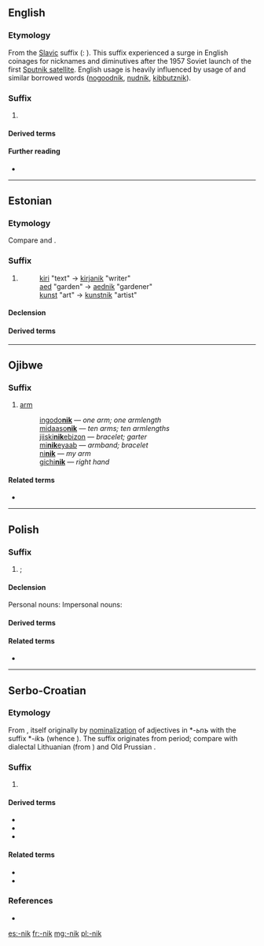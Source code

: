 {{also|nik|Nik|-ník}}
==English==
{{wikipedia}}

===Etymology===
From the [[Slavic]] suffix ({{etyl|ru|en}}: {{m|ru|-ник}}). This suffix experienced a surge in English coinages for nicknames and diminutives after the 1957 Soviet launch of the first [[w:Sputnik program|Sputnik satellite]]. English usage is heavily influenced by {{etyl|yi|en}} usage of {{m|yi|־ניק}} and similar borrowed words ([[nogoodnik]], [[nudnik]], [[kibbutznik]]).

===Suffix===
{{en-suffix}}

# {{n-g|Creates a [[nickname]] for a person who [[exemplify|exemplifies]], [[endorse]]s, or is associated with the thing or quality specified (by the base form), often a particular [[ideology]] or preference.}}

====Derived terms====
{{suffixsee|en}}

====Further reading====
* {{quote-journal
|year=1990
|month=Autumn
|title=Of Sputniks, Beatniks, and Nogoodniks
|first=V. V.
|last=Kabakchi
|coauthors=Doyle, Charles Clay
|journal=American Speech
|volume=65
|issue=3
|pages=275-278
|jstor=455919
|url=http://www.jstor.org/stable/455919
}}

----

==Estonian==

===Etymology===
{{rfe|lang=et}}
Compare {{cog|lv|-nieks}} and {{cog|ru|-ник}}.

===Suffix===
{{et-noun|suff=1|-niku|-nikku}}

# {{non-gloss definition|Forms occupational agent nouns. (non-productive)}}
#: [[kiri]] "text" → [[kirjanik]] "writer"
#: [[aed]] "garden" → [[aednik]] "gardener"
#: [[kunst]] "art" → [[kunstnik]] "artist"

====Declension====
{{et-decl-õnnelik|-ni}}

====Derived terms====
{{suffixsee|et}}

----

==Ojibwe==

===Suffix===
{{head|oj|suffix|plural|-nikan}}

# [[arm]]
#: [[ingodonik|ingodo'''nik''']] — ''one arm; one armlength''
#: [[midaasonik|midaaso'''nik''']] — ''ten arms; ten armlengths''
#: [[jiiskinikebizon|jiiski'''nik'''ebizon]] — ''bracelet; garter''
#: [[minikeyaab|mi'''nik'''eyaab]] — ''armband; bracelet''
#: [[ninik|ni'''nik''']] — ''my arm''
#: [[gichinik|gichi'''nik''']] — ''right hand''

====Related terms====
* {{l|oj|-nike}}

----

==Polish==

===Suffix===
{{head|pl|suffix|g=m}}

# {{non-gloss definition|Forms masculine nouns referring to a performer of some action, sometimes a device}}; {{l|en|-er}}

====Declension====
Personal nouns:
{{pl-decl-noun-masc-pers|-ni|k|-nicy}}
Impersonal nouns:
{{pl-decl-noun-masc-ani|-ni|k}}

====Derived terms====
{{suffixsee|pl}}

====Related terms====
* {{l|pl|-nica|g=f}}

----

==Serbo-Croatian==

===Etymology===
From {{inh|sh|sla-pro|*-(ь)nikъ}}, itself originally by [[nominalization]] of adjectives in *''-ьnъ'' with the suffix *''-ikъ'' (whence {{m|sh|-ik}}). The suffix originates from {{etyl|ine-bsl-pro|sh}} period; compare with dialectal Lithuanian {{m|lt|laukinykas|lauk-inykas|peasant, farmer}} (from {{m|lt|laukas|laũkas|field}}) and Old Prussian {{m|prg|laukinikis|lauk-inikis|vassal}}.

===Suffix===
{{sh-suffix}}

# {{non-gloss definition|Suffix appended to nominal stems to create a masculine noun, usually denoting a profession, performer, place, object, tool or a feature.}}

====Derived terms====
* {{l|sh|-enik}}
* {{l|sh|-ovnik}}
* {{l|sh|-evnik}}

====Related terms====
* {{l|sh|-ik}}
* {{l|sh|-ica}}

===References===
* {{R:sh:Skok1971|vol=I|page=515}}

[[es:-nik]]
[[fr:-nik]]
[[mg:-nik]]
[[pl:-nik]]